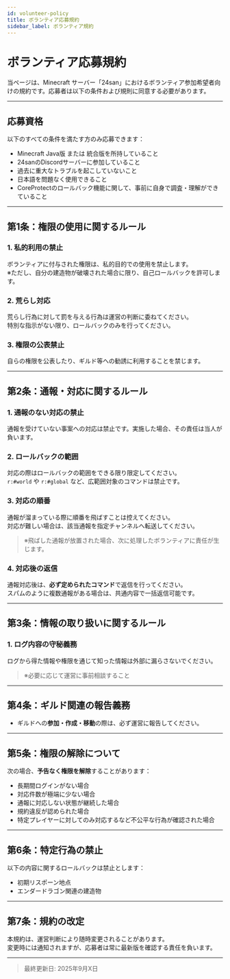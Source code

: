 ```yaml
---
id: volunteer-policy
title: ボランティア応募規約
sidebar_label: ボランティア規約
---
```



# ボランティア応募規約

当ページは、Minecraft サーバー「24san」におけるボランティア参加希望者向けの規約です。応募者は以下の条件および規則に同意する必要があります。

---

## 応募資格

以下のすべての条件を満たす方のみ応募できます：

- Minecraft Java版 または 統合版を所持していること
- 24sanのDiscordサーバーに参加していること
- 過去に重大なトラブルを起こしていないこと
- 日本語を問題なく使用できること
- CoreProtectのロールバック機能に関して、事前に自身で調査・理解ができていること

---

## 第1条：権限の使用に関するルール

### 1. 私的利用の禁止
ボランティアに付与された権限は、私的目的での使用を禁止します。  
※ただし、自分の建造物が破壊された場合に限り、自己ロールバックを許可します。

### 2. 荒らし対応
荒らし行為に対して罰を与える行為は運営の判断に委ねてください。  
特別な指示がない限り、ロールバックのみを行ってください。

### 3. 権限の公表禁止
自らの権限を公表したり、ギルド等への勧誘に利用することを禁じます。

---

## 第2条：通報・対応に関するルール

### 1. 通報のない対応の禁止
通報を受けていない事案への対応は禁止です。実施した場合、その責任は当人が負います。

### 2. ロールバックの範囲
対応の際はロールバックの範囲をできる限り限定してください。  
`r:#world` や `r:#global` など、広範囲対象のコマンドは禁止です。

### 3. 対応の順番
通報が溜まっている際に順番を飛ばすことは控えてください。  
対応が難しい場合は、該当通報を指定チャンネルへ転送してください。

> ※飛ばした通報が放置された場合、次に処理したボランティアに責任が生じます。

### 4. 対応後の返信
通報対応後は、**必ず定められたコマンド**で返信を行ってください。  
スパムのように複数通報がある場合は、共通内容で一括返信可能です。

---

## 第3条：情報の取り扱いに関するルール

### 1. ログ内容の守秘義務
ログから得た情報や権限を通じて知った情報は外部に漏らさないでください。

> ※必要に応じて運営に事前相談すること

---

## 第4条：ギルド関連の報告義務

- ギルドへの**参加・作成・移動**の際は、必ず運営に報告してください。

---

## 第5条：権限の解除について

次の場合、**予告なく権限を解除**することがあります：

- 長期間ログインがない場合
- 対応件数が極端に少ない場合
- 通報に対応しない状態が継続した場合
- 規約違反が認められた場合
- 特定プレイヤーに対してのみ対応するなど不公平な行為が確認された場合

---

## 第6条：特定行為の禁止

以下の内容に関するロールバックは禁止とします：

- 初期リスポーン地点
- エンダードラゴン関連の建造物

---

## 第7条：規約の改定

本規約は、運営判断により随時変更されることがあります。  
変更時には通知されますが、応募者は常に最新版を確認する責任を負います。

---

> 最終更新日: 2025年9月X日

